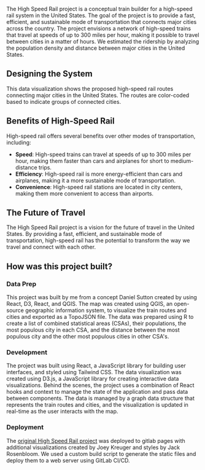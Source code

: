 
<MdxPage metadata={HSR}>

The High Speed Rail project is a conceptual train builder for a high-speed rail system in the United States. The goal of the project is to provide a fast, efficient, and sustainable mode of transportation that connects major cities across the country. The project envisions a network of high-speed trains that travel at speeds of up to 300 miles per hour, making it possible to travel between cities in a matter of hours. We estimated the ridership by analyzing the population density and distance between major cities in the United States.

## Designing the System

This data visualization shows the proposed high-speed rail routes connecting major cities in the United States. The routes are color-coded based to indicate groups of connected cities.

<TrainBuilderDashboard />

## Benefits of High-Speed Rail

High-speed rail offers several benefits over other modes of transportation, including:

- **Speed**: High-speed trains can travel at speeds of up to 300 miles per hour, making them faster than cars and airplanes for short to medium-distance trips.
- **Efficiency**: High-speed rail is more energy-efficient than cars and airplanes, making it a more sustainable mode of transportation.
- **Convenience**: High-speed rail stations are located in city centers, making them more convenient to access than airports.

## The Future of Travel

The High Speed Rail project is a vision for the future of travel in the United States. By providing a fast, efficient, and sustainable mode of transportation, high-speed rail has the potential to transform the way we travel and connect with each other.

## How was this project built?

### Data Prep

This project was built by me from a concept Daniel Sutton created by using React, D3, React, and QGIS. The map was created using QGIS, an open-source geographic information system, to visualize the train routes and cities and exported as a TopoJSON file. The data was prepared using R to create a list of combined statistical areas (CSAs), their populations, the most populous city in each CSA, and the distance between the most populous city and the other most populous cities in other CSA's.

### Development

The project was built using React, a JavaScript library for building user interfaces, and styled using Tailwind CSS. The data visualization was created using D3.js, a JavaScript library for creating interactive data visualizations. Behind the scenes, the project uses a combination of React hooks and context to manage the state of the application and pass data between components. The data is managed by a graph data structure that represents the train routes and cities, and the visualization is updated in real-time as the user interacts with the map.

### Deployment

The [original High Speed Rail project](https://high-speed-rail-cse442-24au-fp-6a981c250f8bd8e994fe6608199c4157.pages.cs.washington.edu/) was deployed to gitlab pages with additional visualizations created by Joey Kreuger and styles by Jack Rosenbloom. We used a custom build script to generate the static files and deploy them to a web server using GitLab CI/CD.

</MdxPage>

